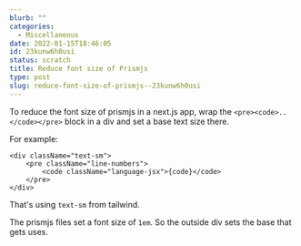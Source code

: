 ```yaml
---
blurb: ""
categories:
  - Miscellaneous
date: 2022-01-15T18:46:05
id: 23kunw6h0usi
status: scratch
title: Reduce font size of Prismjs
type: post
slug: reduce-font-size-of-prismjs--23kunw6h0usi
---
```


To reduce the font size of prismjs in a next.js app, wrap the `<pre><code>..</code></pre>` block in a div and set a base text size there. 

For example:

```
<div className="text-sm">
    <pre className="line-numbers">
        <code className="language-jsx">{code}</code>
    </pre>
</div>
```

That's using `text-sm` from tailwind. 

The prismjs files set a font size of `1em`. So the outside div sets the base that gets uses. 

